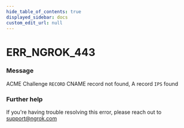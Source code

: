 ```yaml
---
hide_table_of_contents: true
displayed_sidebar: docs
custom_edit_url: null
---
```



# ERR_NGROK_443

### Message
ACME Challenge `RECORD` CNAME record not found, A record `IPS` found

### Further help
If you're having trouble resolving this error, please reach out to [support@ngrok.com](mailto:support@ngrok.com?subject=Help%20with%20ERR_NGROK_443)


<ErrorDetails error='err_ngrok_443' />
